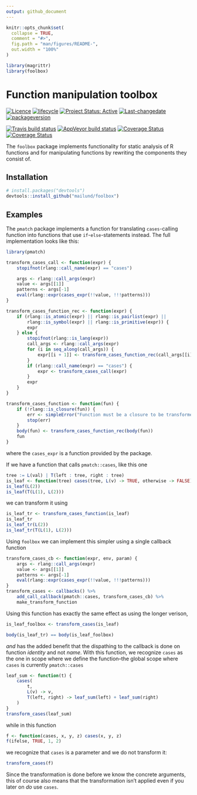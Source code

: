 ```yaml
---
output: github_document
---
```


<!-- README.md is generated from README.Rmd. Please edit that file -->

```r
knitr::opts_chunk$set(
  collapse = TRUE,
  comment = "#>",
  fig.path = "man/figures/README-",
  out.width = "100%"
)

library(magrittr)
library(foolbox)
```

# Function manipulation toolbox

[![Licence](https://img.shields.io/badge/licence-GPL--3-blue.svg)](https://www.gnu.org/licenses/gpl-3.0.en.html)
[![lifecycle](https://img.shields.io/badge/lifecycle-experimental-orange.svg)](https://www.tidyverse.org/lifecycle/#experimental)
[![Project Status: Active](http://www.repostatus.org/badges/latest/active.svg)](http://www.repostatus.org/#active)
[![Last-changedate](https://img.shields.io/badge/last%20change-`r gsub('-', '--', Sys.Date())`-green.svg)](/commits/master)
[![packageversion](https://img.shields.io/badge/Package%20version-0.0.0.9000-green.svg?style=flat-square)](commits/master)

[![Travis build status](https://travis-ci.org/mailund/foolbox.svg?branch=master)](https://travis-ci.org/mailund/foolbox)
[![AppVeyor build status](https://ci.appveyor.com/api/projects/status/github/mailund/foolbox?branch=master&svg=true)](https://ci.appveyor.com/project/mailund/foolbox)
[![Coverage Status](http://img.shields.io/codecov/c/github/mailund/foolbox/master.svg)](https://codecov.io/github/mailund/foobox?branch=master)
[![Coverage Status](http://coveralls.io/repos/github/mailund/foolbox/badge.svg?branch=master)](https://coveralls.io/github/mailund/foolbox?branch=master)


The `foolbox` package implements functionality for static analysis of R functions and for manipulating functions by rewriting the components they consist of.


## Installation

<!--
You can install the released version of foolbox from [CRAN](https://CRAN.R-project.org) with:

``` r
install.packages("foolbox")
```

And the development version from [GitHub](https://github.com/) with:
-->

``` r
# install.packages("devtools")
devtools::install_github("mailund/foolbox")
```

## Examples

The `pmatch` package implements a function for translating `cases`-calling function into functions that use `if`-`else`-statements instead. The full implementation looks like this:

```r
library(pmatch)

transform_cases_call <- function(expr) {
    stopifnot(rlang::call_name(expr) == "cases")

    args <- rlang::call_args(expr)
    value <- args[[1]]
    patterns <- args[-1]
    eval(rlang::expr(cases_expr(!!value, !!!patterns)))
}

transform_cases_function_rec <- function(expr) {
    if (rlang::is_atomic(expr) || rlang::is_pairlist(expr) ||
        rlang::is_symbol(expr) || rlang::is_primitive(expr)) {
        expr
    } else {
        stopifnot(rlang::is_lang(expr))
        call_args <- rlang::call_args(expr)
        for (i in seq_along(call_args)) {
            expr[[i + 1]] <- transform_cases_function_rec(call_args[[i]])
        }
        if (rlang::call_name(expr) == "cases") {
            expr <- transform_cases_call(expr)
        }
        expr
    }
}

transform_cases_function <- function(fun) {
    if (!rlang::is_closure(fun)) {
        err <- simpleError("Function must be a closure to be transformed")
        stop(err)
    }
    body(fun) <- transform_cases_function_rec(body(fun))
    fun
}
```

where the `cases_expr` is a function provided by the package.

If we have a function that calls `pmatch::cases`, like this one

```r
tree := L(val) | T(left : tree, right : tree)
is_leaf <- function(tree) cases(tree, L(v) -> TRUE, otherwise -> FALSE)
is_leaf(L(2))
is_leaf(T(L(1), L(2)))
```

we can transform it using

```r
is_leaf_tr <- transform_cases_function(is_leaf)
is_leaf_tr
is_leaf_tr(L(2))
is_leaf_tr(T(L(1), L(2)))
```

Using `foolbox` we can implement this simpler using a single callback function

```r
transform_cases_cb <- function(expr, env, param) {
    args <- rlang::call_args(expr)
    value <- args[[1]]
    patterns <- args[-1]
    eval(rlang::expr(cases_expr(!!value, !!!patterns)))
}
transform_cases <- callbacks() %>% 
    add_call_callback(pmatch::cases, transform_cases_cb) %>% 
    make_transform_function
```

Using this function has exactly the same effect as using the longer verison, 

```r
is_leaf_foolbox <- transform_cases(is_leaf)

body(is_leaf_tr) == body(is_leaf_foolbox)
```

*and* has the added benefit that the dispathing to the callback is done on function *identity* and not *name*. With this function, we recognize `cases` as the one in scope where we define the function--the global scope where `cases` is currently `pmatch::cases`

```r
leaf_sum <- function(t) {
    cases(
        t,
        L(v) -> v,
        T(left, right) -> leaf_sum(left) + leaf_sum(right)
    )
}
transform_cases(leaf_sum)
```

while in this function

```r
f <- function(cases, x, y, z) cases(x, y, z)
f(ifelse, TRUE, 1, 2)
```

we recognize that `cases` is a parameter and we do not transform it:

```r
transform_cases(f)
```

Since the transformation is done before we know the concrete arguments, this of course also means that the transformation isn't applied even if you later on *do* use `cases`.
